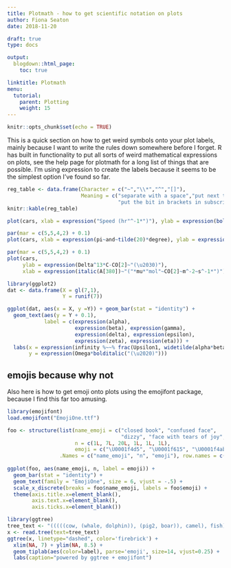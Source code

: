 ```yaml
---
title: Plotmath - how to get scientific notation on plots
author: Fiona Seaton
date: 2018-11-20

draft: true
type: docs

output:
  blogdown::html_page:
    toc: true

linktitle: Plotmath
menu:
  tutorial:
    parent: Plotting
    weight: 15
---
```


```r
knitr::opts_chunk$set(echo = TRUE)
```



This is a quick section on how to get weird symbols onto your plot labels, mainly because I want to write the rules down somewhere before I forget. R has built in functionality to put all sorts of weird mathematical expressions on plots, see the help page for plotmath for a long list of things that are possible. I'm using expression to create the labels because it seems to be the simplest option I've found so far.

```r
reg_table <- data.frame(Character = c("~","\\*","^","[]"),
                        Meaning = c("separate with a space","put next to each other with no space","put the next bit in superscript",
                                    "put the bit in brackets in subscript"))
knitr::kable(reg_table)
```



```r
plot(cars, xlab = expression("Speed (hr"^-1*")"), ylab = expression(bold(Distance[30])~"(ft)"))
```

```r
par(mar = c(5,5,4,2) + 0.1)
plot(cars, xlab = expression(pi~and~tilde(20)*degree), ylab = expression(infinity%down%N[2]*O-N))
```

```r
par(mar = c(5,5,4,2) + 0.1)
plot(cars, 
     ylab = expression(Delta^13*C-CO[2]~"(\u2030)"),  
     xlab = expression(italic(A[380])~"("*mu*"mol"~CO[2]~m^-2~s^-1*")"))
```

```r
library(ggplot2)
dat <- data.frame(X = gl(7,1),
                  Y = runif(7))

ggplot(dat, aes(x = X, y =Y)) + geom_bar(stat = "identity") +
  geom_text(aes(y = Y + 0.1),
            label = c(expression(alpha), 
                      expression(beta), expression(gamma), 
                      expression(delta), expression(epsilon), 
                      expression(zeta), expression(eta))) +
  labs(x = expression(infinity %~~% frac(Upsilon1, widetilde(alpha*beta))),
       y = expression(Omega*bolditalic("(\u2020)")))
```


## emojis because why not
Also here is how to get emoji onto plots using the emojifont package, because I find this far too amusing.
```r
library(emojifont)
load.emojifont("EmojiOne.ttf")

foo <- structure(list(name_emoji = c("closed book", "confused face", 
                                     "dizzy", "face with tears of joy", "flexed biceps", "light bulb"), 
                      n = c(1L, 7L, 20L, 1L, 1L, 1L), 
                      emoji = c("\U0001f4d5", "\U0001f615", "\U0001f4ab", "\U0001f602", "\U0001f4aa", "\U0001f4a1")), 
                 .Names = c("name_emoji", "n", "emoji"), row.names = c(NA, -6L), class = c("tbl_df", "tbl", 
                                                                                                                                                                   "data.frame"))
ggplot(foo, aes(name_emoji, n, label = emoji)) + 
  geom_bar(stat = "identity") +
  geom_text(family = "EmojiOne", size = 6, vjust = -.5) +
  scale_x_discrete(breaks = foo$name_emoji, labels = foo$emoji) +
  theme(axis.title.x=element_blank(),
        axis.text.x=element_blank(),
        axis.ticks.x=element_blank())
```

```r
library(ggtree)
tree_text <- "(((((cow, (whale, dolphin)), (pig2, boar)), camel), fish), seedling);"
x <- read.tree(text=tree_text)
ggtree(x, linetype="dashed", color='firebrick') +
  xlim(NA, 7) + ylim(NA, 8.5) +
  geom_tiplab(aes(color=label), parse='emoji', size=14, vjust=0.25) +
  labs(caption="powered by ggtree + emojifont")
```

